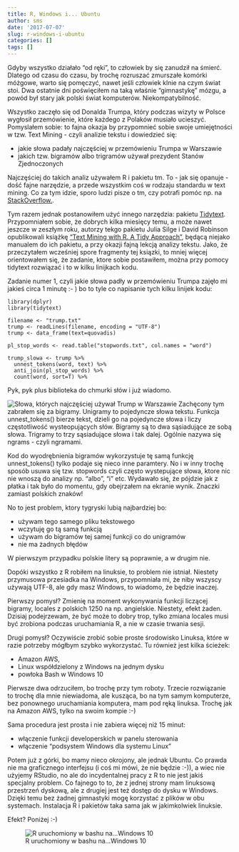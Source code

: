 ```yaml
---
title: R, Windows i... Ubuntu
author: sms
date: '2017-07-07'
slug: r-windows-i-ubuntu
categories: []
tags: []
---
```

Gdyby wszystko działało "od ręki", to człowiek by się zanudził na śmierć. Dlatego od czasu do czasu, by trochę rozruszać zmurszałe komórki móżgowe, warto się pomęczyć, nawet jeśli człowiek klnie na czym świat stoi. Dwa ostatnie dni poświęciłem na taką właśnie "gimnastykę" mózgu, a powód był stary jak polski świat komputerów. Niekompatybilność.

Wszystko zaczęło się od Donalda Trumpa, który podczas wizyty w Polsce wygłosił przemówienie, które każdego z Polaków musiało ucieszyć. Pomyslałem sobie: to fajna okazja by przypomnieć sobie swoje umiejętności w tzw. Text Mining - czyli analizie tekstu i dowiedzieć się:

- jakie słowa padały najczęściej w przemówieniu Trumpa w Warszawie
- jakich tzw. bigramów albo trigramów używał prezydent Stanów Zjednoczonych

Najczęściej do takich analiz używałem R i pakietu tm. To - jak się opanuje -  dość fajne narzędzie, a przede wszystkim coś w rodzaju standardu w text mining. Co za tym idzie, sporo ludzi pisze o tm, czy potrafi pomóc np. na [StackOverflow.](https://stackoverflow.com/questions/tagged/tm). 

Tym razem jednak postanowiłem użyć innego narzędzia: pakietu [Tidytext](https://cran.r-project.org/web/packages/tidytext/index.html). Przypomniałem sobie, że dobrych kilka miesięcy temu, a może nawet jeszcze w zeszłym roku, autorzy tekgo pakietu Julia Silge i David Robinson opublikowali książkę ["Text Mining with R. A Tidy Approach"](http://tidytextmining.com/index.html), będącą niejako manualem do ich pakietu, a przy okazji fajną lekcją analizy tekstu. Jako, że przeczytałem wcześniej spore fragmenty tej ksiązki, to mniej więcej orientowałem się, że zadanie, ktore sobie postawiłem, można przy pomocy  tidytext rozwiązać i to w kilku linijkach kodu.

Zadanie numer 1, czyli jakie słowa padły w przemówieniu Trumpa zajęło mi jakieś circa 1 minutę :- ) bo to tyle co napisanie tych kilku linijek kodu:

```
library(dplyr)
library(tidytext)

filename <- "trump.txt"
trump <- readLines(filename, encoding = "UTF-8")
trump <- data_frame(text=quovadis)

pl_stop_words <- read.table("stopwords.txt", col.names = "word")

trump_slowa <- trump %>%
  unnest_tokens(word, text) %>%
  anti_join(pl_stop_words) %>%
  count(word, sort=T) %>%
```

Pyk, pyk plus biblioteka do chmurki słów i już wiadomo.

![Słowa, których najczęściej używał Trump w Warszawie](/img/trump_slowa.png)
Zachęcony tym zabrałem się za bigramy. Unigramy to pojedyncze słowa tekstu. Funkcja unnest_tokens() bierze tekst, dzieli go na pojedyncze słowa i liczy częstotliwość wysteopujących słów. Bigramy są to dwa sąsiadujące ze sobą słowa. Trigramy to trzy sąsiadujące słowa i tak dalej. Ogólnie nazywa się ngrams - czyli ngramami. 

Kod do wyodrębnienia bigramów wykorzystuje tę samą funkcję unnest_tokens() tylko podaje się nieco inne paramtery. No i w inny trochę sposób usuwa się tzw. stopwords czyli często wystepujące słowa, ktore nic nie wnoszą do analizy np. "albo", "i" etc. Wydawało się, że pójdzie jak z płatka i tak było do momentu, gdy obejrzałem na ekranie wynik. Znaczki zamiast polskich znaków!

No to jest problem, ktory tygryski lubią najbardziej bo:

- używam tego samego pliku tekstowego
- wczytuję go tą samą funkcją
- używam do bigramów tej samej funkcji co do unigramów
- nie ma żadnych błędów

W pierwszym przypadku polskie litery są poprawnie, a w drugim nie.

Dopóki wszystko z R robiłem na linuksie, to problem nie istniał. Niestety przymusowa przesiadka na Windows, przypomniała mi, że niby wszyscy używają UTF-8, ale gdy masz Windows, to wiadomo, że będzie inaczej.

Pierwszy pomysł? Zmienię na moment wykonywania funkcji liczącej bigramy, locales z polskich 1250 na np. angielskie. Niestety, efekt żaden. Dzisiaj podejrzewam, że być może to dobry trop, tylko zmiana locales musi być zrobiona podczas uruchamiania R, a nie w czasie trwania sesji. 

Drugi pomysł? Oczywiście zrobić sobie proste środowisko Linuksa, które w razie potrzeby mógłbym szybko wykorzystać. Tu również jest kilka ścieżek: 

- Amazon AWS, 
- Linux współdzielony z Windows na jednym dysku
- powłoka Bash w Windows 10

Pierwsze dwa odrzuciłem, bo trochę przy tym roboty. Trzecie rozwiązanie to trochę dla mnie niewiadoma, ale kusząca, bo na tym samym komputerze, bez ponownego uruchamiania komputera, mam pod ręką linuksa. Trochę jak na Amazon AWS, tylko na swoim kompie :-)

Sama procedura jest prosta i nie zabiera więcej niż 15 minut:

- włączenie funkcji developerskich w panelu sterowania
- włączenie "podsystem Windows dla systemu Linux"

Potem już z górki, bo mamy nieco okrojony, ale jednak Ubuntu. Co prawda nie ma graficznego interfejsu (i coś mi mówi, że nie będzie :-)), a wiec nie użyjemy RStudio, no ale do incydentalnej pracy z R to nie jest jakiś specjalny problem. Co fajnego to to, że z jednej strony mam linuksową przestrzeń dyskową, ale z drugiej jest też dostęp do dysku w Windows. Dzięki temu bez żadnej gimnastyki mogę korzystać z plików w obu systemach. Instalacja R i pakietów taka sama jak w jakimkolwiek linuksie. 

Efekt? Poniżej :-)

![R uruchomiony w bashu na...Windows 10](/img/bash_R_windows.png)

